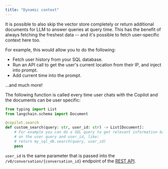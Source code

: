 ```yaml
---
title: "Dynamic context"
---
```


It is possible to also skip the vector store completely or return additional documents for LLM to answer queries at query time. This has the benefit of always fetching the freshest data -- and it's possible to fetch user-specific context here too.

For example, this would allow you to do the following:
* Fetch user history from your SQL database.
* Run an API call to get the user's current location from their IP, and inject into prompt.
* Add current time into the prompt.

...and much more!

The following function is called every time user chats with the Copilot and the documents can be user specific:

```python
from typing import List
from langchain.schema import Document

@copilot.search
def custom_search(query: str, user_id: str) -> List[Document]:
    # For example you can do a SQL query to get relevant information based 
    # on the user query and user_id, like:
    # return my_sql_db.search(query, user_id)
    pass
```

`user_id` is the same parameter that is passed into the `/v0/conversation/{conversation_id}` endpoint of the [REST API](/integrate/rest-api).

